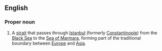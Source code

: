 ==English==
{{rfv}}

===Proper noun===
{{wikipedia}}
{{en-proper noun|sg=The Bosporus}}

# A [[strait]] that passes through [[Istanbul]] (formerly [[Constantinople]]) from the [[Black Sea]] to the [[Sea of Marmara]], forming part of the traditional boundary between [[Europe]] and [[Asia]].